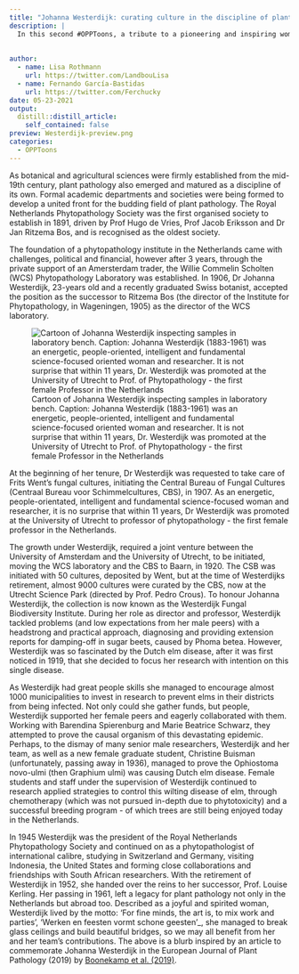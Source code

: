 ```yaml
---
title: "Johanna Westerdijk: curating culture in the discipline of plant pathology"
description: |
  In this second #OPPToons, a tribute to a pioneering and inspiring woman in plant pathology, Prof. Johanna Westerdijk (1883-1961), the first female Professor in the Netherlands, from the University of Utrecht.
  
  
author:
  - name: Lisa Rothmann
    url: https://twitter.com/LandbouLisa
  - name: Fernando García-Bastidas
    url: https://twitter.com/Ferchucky
date: 05-23-2021
output:
  distill::distill_article:
    self_contained: false
preview: Westerdijk-preview.png
categories: 
  - OPPToons
---
```


As botanical and agricultural sciences were firmly established from the mid-19th century, plant pathology also emerged and matured as a discipline of its own.
Formal academic departments and societies were being formed to develop a united front for the budding field of plant pathology.
The Royal Netherlands Phytopathology Society was the first organised society to establish in 1891, driven by Prof Hugo de Vries, Prof Jacob Eriksson and Dr Jan Ritzema Bos, and is recognised as the oldest society.

The foundation of a phytopathology institute in the Netherlands came with challenges, political and financial, however after 3 years, through the private support of an Amersterdam trader, the Willie Commelin Scholten (WCS) Phytopathology Laboratory was established.
In 1906, Dr Johanna Westerdijk, 23-years old and a recently graduated Swiss botanist, accepted the position as the successor to Ritzema Bos (the director of the Institute for Phytopathology, in Wageningen, 1905) as the director of the WCS laboratory.

![Cartoon of Johanna Westerdijk inspecting samples in laboratory bench. Caption: Johanna Westerdijk (1883-1961) was an energetic, people-oriented, intelligent and fundamental science-focused oriented woman and researcher. It is not surprise that within 11 years, Dr. Westerdijk was promoted at the University of Utrecht to Prof. of Phytopathology - the first female Professor in the Netherlands](Westerdijk.jpg)

At the beginning of her tenure, Dr Westerdijk was requested to take care of Frits Went's fungal cultures, initiating the Central Bureau of Fungal Cultures (Centraal Bureau voor Schimmelcultures, CBS), in 1907.
As an energetic, people-orientated, intelligent and fundamental science-focused woman and researcher, it is no surprise that within 11 years, Dr Westerdijk was promoted at the University of Utrecht to professor of phytopathology - the first female professor in the Netherlands.

The growth under Westerdijk, required a joint venture between the University of Amsterdam and the University of Utrecht, to be initiated, moving the WCS laboratory and the CBS to Baarn, in 1920.
The CSB was initiated with 50 cultures, deposited by Went, but at the time of Westerdijks retirement, almost 9000 cultures were curated by the CBS, now at the Utrecht Science Park (directed by Prof. Pedro Crous).
To honour Johanna Westerdijk, the collection is now known as the Westerdijk Fungal Biodiversity Institute.
During her role as director and professor, Westerdijk tackled problems (and low expectations from her male peers) with a headstrong and practical approach, diagnosing and providing extension reports for damping-off in sugar beets, caused by Phoma betea.
However, Westerdijk was so fascinated by the Dutch elm disease, after it was first noticed in 1919, that she decided to focus her research with intention on this single disease.

As Westerdijk had great people skills she managed to encourage almost 1000 municipalities to invest in research to prevent elms in their districts from being infected.
Not only could she gather funds, but people, Westerdijk supported her female peers and eagerly collaborated with them.
Working with Barendina Spierenburg and Marie Beatrice Schwarz, they attempted to prove the causal organism of this devastating epidemic.
Perhaps, to the dismay of many senior male researchers, Westerdijk and her team, as well as a new female graduate student, Christine Buisman (unfortunately, passing away in 1936), managed to prove the Ophiostoma novo-ulmi (then Graphium ulmi) was causing Dutch elm disease.
Female students and staff under the supervision of Westerdijk continued to research applied strategies to control this wilting disease of elm, through chemotherapy (which was not pursued in-depth due to phytotoxicity) and a successful breeding program - of which trees are still being enjoyed today in the Netherlands.

In 1945 Westerdijk was the president of the Royal Netherlands Phytopathology Society and continued on as a phytopathologist of international calibre, studying in Switzerland and Germany, visiting Indonesia, the United States and forming close collaborations and friendships with South African researchers.
With the retirement of Westerdijk in 1952, she handed over the reins to her successor, Prof. Louise Kerling.
Her passing in 1961, left a legacy for plant pathology not only in the Netherlands but abroad too.
Described as a joyful and spirited woman, Westerdijk lived by the motto: 'For fine minds, the art is, to mix work and parties', 'Werken en feesten vormt schone geesten'\_, she managed to break glass ceilings and build beautiful bridges, so we may all benefit from her and her team's contributions.
The above is a blurb inspired by an article to commemorate Johanna Westerdijk in the European Journal of Plant Pathology (2019) by [Boonekamp et al. (2019)](https://link.springer.com/content/pdf/10.1007/s10658-019-01670-w.pdf).
